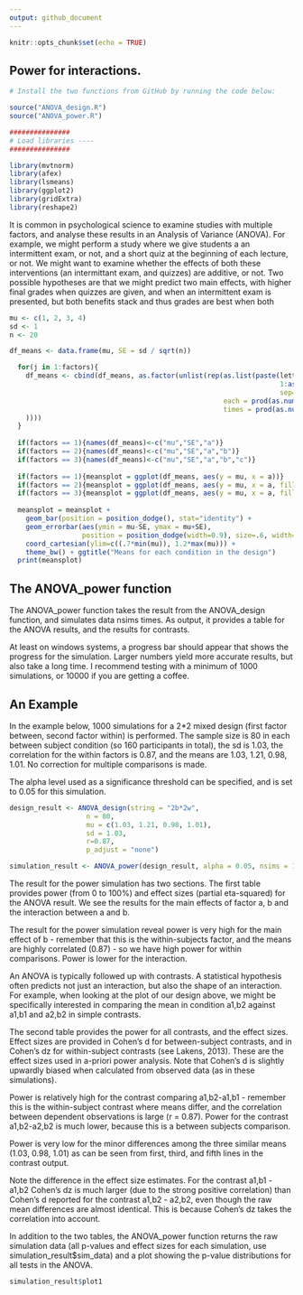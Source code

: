 ```yaml
---
output: github_document
---
```


```r
knitr::opts_chunk$set(echo = TRUE)
```

## Power for interactions.

```r
# Install the two functions from GitHub by running the code below:

source("ANOVA_design.R")
source("ANOVA_power.R")

###############
# Load libraries ----
###############

library(mvtnorm)
library(afex)
library(lsmeans)
library(ggplot2)
library(gridExtra)
library(reshape2)
```

It is common in psychological science to examine studies with multiple factors, and analyse these results in an Analysis of Variance (ANOVA). For example, we might perform a study where we give students a an intermittent exam, or not, and a short quiz at the beginning of each lecture, or not. We might want to examine whether the effects of both these interventions (an intermittant exam, and quizzes) are additive, or not. Two possible hypotheses are that we might predict two main effects, with higher final grades when quizzes are given, and when an intermittent exam is presented, but both benefits stack and thus grades are best when both  

```r
mu <- c(1, 2, 3, 4)
sd <- 1
n <- 20

df_means <- data.frame(mu, SE = sd / sqrt(n))

  for(j in 1:factors){
    df_means <- cbind(df_means, as.factor(unlist(rep(as.list(paste(letters[[j]], 
                                                                   1:as.numeric(strsplit(string, "\\D+")[[1]])[j], 
                                                                   sep="")), 
                                                     each = prod(as.numeric(strsplit(string, "\\D+")[[1]]))/prod(as.numeric(strsplit(string, "\\D+")[[1]])[1:j]),
                                                     times = prod(as.numeric(strsplit(string, "\\D+")[[1]]))/prod(as.numeric(strsplit(string, "\\D+")[[1]])[j:factors])
    ))))
  }
  
  if(factors == 1){names(df_means)<-c("mu","SE","a")}
  if(factors == 2){names(df_means)<-c("mu","SE","a","b")}
  if(factors == 3){names(df_means)<-c("mu","SE","a","b","c")}
  
  if(factors == 1){meansplot = ggplot(df_means, aes(y = mu, x = a))}
  if(factors == 2){meansplot = ggplot(df_means, aes(y = mu, x = a, fill=b))}
  if(factors == 3){meansplot = ggplot(df_means, aes(y = mu, x = a, fill=b)) + facet_wrap(  ~ c)}
  
  meansplot = meansplot +
    geom_bar(position = position_dodge(), stat="identity") +
    geom_errorbar(aes(ymin = mu-SE, ymax = mu+SE), 
                  position = position_dodge(width=0.9), size=.6, width=.3) +
    coord_cartesian(ylim=c((.7*min(mu)), 1.2*max(mu))) +
    theme_bw() + ggtitle("Means for each condition in the design")
  print(meansplot)  


```

## The ANOVA_power function

The ANOVA_power function takes the result from the ANOVA_design function, and simulates data nsims times. As output, it provides a table for the ANOVA results, and the results for contrasts. 

At least on windows systems, a progress bar should appear that shows the progress for the simulation. Larger numbers yield more accurate results, but also take a long time. I recommend testing with a minimum of 1000 simulations, or 10000 if you are getting a coffee. 

## An Example

In the example below, 1000 simulations for a 2*2 mixed design (first factor between, second factor within) is performed. The sample size is 80 in each between subject condition (so 160 participants in total), the sd is 1.03, the correlation for the within factors is 0.87, and the means are 1.03, 1.21, 0.98, 1.01. No correction for multiple comparisons is made.

The alpha level used as a significance threshold can be specified, and is set to 0.05 for this simulation.

```r
design_result <- ANOVA_design(string = "2b*2w",
                   n = 80, 
                   mu = c(1.03, 1.21, 0.98, 1.01), 
                   sd = 1.03, 
                   r=0.87, 
                   p_adjust = "none")

simulation_result <- ANOVA_power(design_result, alpha = 0.05, nsims = 1000)

```

The result for the power simulation has two sections. The first table provides power (from 0 to 100%) and effect sizes (partial eta-squared) for the ANOVA result. We see the results for the main effects of factor a, b and the interaction between a and b. 

The result for the power simulation reveal power is very high for the main effect of b - remember that this is the within-subjects factor, and the means are highly correlated (0.87) - so we have high power for within comparisons. Power is lower for the interaction. 

An ANOVA is typically followed up with contrasts. A statistical hypothesis often predicts not just an interaction, but also the shape of an interaction. For example, when looking at the plot of our design above, we might be specifically interested in comparing the mean in condition a1,b2 against a1,b1 and a2,b2 in simple contrasts. 

The second table provides the power for all contrasts, and the effect sizes. Effect sizes are provided in Cohen's d for between-subject contrasts, and in Cohen's dz for within-subject contrasts (see Lakens, 2013). These are the effect sizes used in a-priori power analysis. Note that Cohen's d is slightly upwardly biased when calculated from observed data (as in these simulations).

Power is relatively high for the contrast comparing a1,b2-a1,b1 - remember this is the within-subject contrast where means differ, and the correlation between dependent observations is large (r = 0.87). Power for the contrast a1,b2-a2,b2 is much lower, because this is a between subjects comparison. 

Power is very low for the minor differences among the three similar means (1.03, 0.98, 1.01) as can be seen from first, third, and fifth lines in the contrast output. 

Note the difference in the effect size estimates. For the contrast a1,b1 - a1,b2 Cohen's dz is much larger (due to the strong positive correlation) than Cohen's d reported for the contrast a1,b2 - a2,b2, even though the raw mean differences are almost identical. This is because Cohen's dz takes the correlation into account. 

In addition to the two tables, the ANOVA_power function returns the raw simulation data (all p-values and effect sizes for each simulation, use simulation_result$sim_data) and a plot showing the p-value distributions for all tests in the ANOVA.

```r
simulation_result$plot1
```

